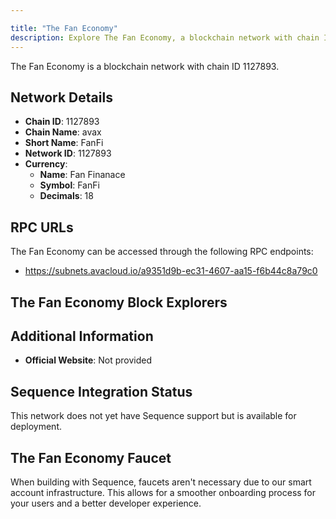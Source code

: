 ```yaml
---

title: "The Fan Economy"
description: Explore The Fan Economy, a blockchain network with chain ID 1127893. Learn about its native currency, Fan Finanace, and how to interact with the network.
---
```




The Fan Economy is a blockchain network with chain ID 1127893.

## Network Details

- **Chain ID**: 1127893
- **Chain Name**: avax
- **Short Name**: FanFi
- **Network ID**: 1127893
- **Currency**: 
  - **Name**: Fan Finanace
  - **Symbol**: FanFi
  - **Decimals**: 18

## RPC URLs

The Fan Economy can be accessed through the following RPC endpoints:

- https://subnets.avacloud.io/a9351d9b-ec31-4607-aa15-f6b44c8a79c0

## The Fan Economy Block Explorers



## Additional Information

- **Official Website**: Not provided

## Sequence Integration Status

This network does not yet have Sequence support but is available for deployment.

## The Fan Economy Faucet

When building with Sequence, faucets aren't necessary due to our smart account infrastructure. This allows for a smoother onboarding process for your users and a better developer experience.
